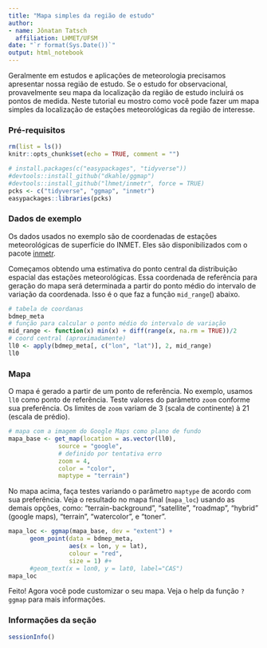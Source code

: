 ```yaml
---
title: "Mapa simples da região de estudo"
author:
- name: Jônatan Tatsch
  affiliation: LHMET/UFSM
date: "`r format(Sys.Date())`"
output: html_notebook
---
```


Geralmente em estudos e aplicações de meteorologia precisamos apresentar nossa região de estudo. Se o estudo for observacional, provavelmente seu mapa da localização da região de estudo incluirá os pontos de medida. Neste tutorial eu mostro como você pode fazer um mapa simples da localização de estações meteorológicas da região de interesse.

### Pré-requisitos


```r
rm(list = ls())
knitr::opts_chunk$set(echo = TRUE, comment = "")
```

```r
# install.packages(c("easypackages", "tidyverse"))
#devtools::install_github("dkahle/ggmap")
#devtools::install_github("lhmet/inmetr", force = TRUE)
pcks <- c("tidyverse", "ggmap", "inmetr")
easypackages::libraries(pcks)
```

### Dados de exemplo

Os dados usados no exemplo são de coordenadas de estações meteorológicas de superfície do INMET. Eles são disponibilizados com o pacote [inmetr](https://github.com/lhmet/inmetr).

Começamos obtendo uma estimativa do ponto central da distribuição espacial das estações meteorológicas. Essa coordenada de referência para geração do mapa será determinada a partir do ponto médio do intervalo de variação da coordenada. Isso é o que faz a função `mid_range`() abaixo.

```r
# tabela de coordanas
bdmep_meta
# função para calcular o ponto médio do intervalo de variação
mid_range <- function(x) min(x) + diff(range(x, na.rm = TRUE))/2
# coord central (aproximadamente)
ll0 <- apply(bdmep_meta[, c("lon", "lat")], 2, mid_range)
ll0
```



### Mapa

O mapa é gerado a partir de um ponto de referência. No exemplo, usamos `ll0` como ponto de referência. Teste valores do parâmetro `zoom` conforme sua preferência. Os limites de `zoom` variam de 3 (scala de continente) à 21 (escala de prédio).

```r
# mapa com a imagem do Google Maps como plano de fundo
mapa_base <- get_map(location = as.vector(ll0), 
              source = "google",
              # definido por tentativa erro
              zoom = 4, 
              color = "color",
              maptype = "terrain")
```

No mapa acima, faça testes variando o parâmetro `maptype` de acordo com sua preferência. Veja o resultado no mapa final (`mapa_loc`) usando as demais opções, como: "terrain-background", "satellite", "roadmap", "hybrid" (google maps), "terrain", "watercolor", e "toner".

```r
mapa_loc <- ggmap(mapa_base, dev = "extent") +
      geom_point(data = bdmep_meta,
                 aes(x = lon, y = lat),
                 colour = "red",
                 size = 1) #+
      #geom_text(x = lon0, y = lat0, label="CAS")
mapa_loc
```


Feito! Agora você pode customizar o seu mapa.  Veja o help da função `?ggmap` para mais informações.

### Informações da seção

```r
sessionInfo()
```








